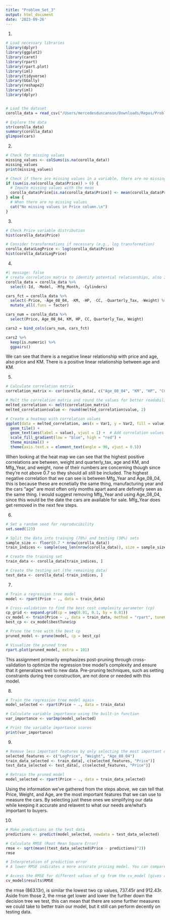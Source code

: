 ```yaml
---
title: "Problem_Set_3"
output: html_document
date: '2023-09-26'
---
```

1)
```r
# Load necessary libraries
library(dplyr)
library(ggplot2)
library(caret)
library(rpart)
library(rpart.plot)
library(iml)
library(tidyverse)
library(GGally)
library(reshape2)
library(iml)
library(dplyr)


# Load the dataset
corolla_data = read_csv("/Users/mercedesduncanson/Downloads/Repos/Problem_Set_3/ToyotaCorolla.csv")

# Explore the data
str(corolla_data)
summary(corolla_data)
glimpse(cars)

```
2)
```r
# Check for missing values
missing_values <- colSums(is.na(corolla_data))
missing_values
print(missing_values)

# Check if there are missing values in a variable, there are no missing values though so I left it as Price
if (sum(is.na(corolla_data$Price)) > 0) {
  # Impute missing values with the mean
  corolla_data$Price[is.na(corolla_data$Price)] <- mean(corolla_data$Price, na.rm = TRUE)
} else {
  # When there are no missing values
  cat("No missing values in Price column.\n")
}
```
3)
```r
# Check Price variable distribution
hist(corolla_data$Price)

# Consider transformations if necessary (e.g., log transformation)
corolla_data$LogPrice <- log(corolla_data$Price)
hist(corolla_data$LogPrice)

```
4)
```r
#| message: false
# create correlation matrix to identify potential relationships, also I know I did it 2 times, it was to test another method vs the code we used in class.
corolla_data = corolla_data %>%
  select(-Id, -Model, -Mfg_Month, -Cylinders)

cars_fct = corolla_data %>%
  select(-Price, -Age_08_04, -KM, -HP, -CC, -Quarterly_Tax, -Weight) %>%
  mutate_all(.funs = factor)

cars_num = corolla_data %>%
  select(Price, Age_08_04, KM, HP, CC, Quarterly_Tax, Weight)

cars2 = bind_cols(cars_num, cars_fct)

cars2 %>%
  keep(is.numeric) %>%
  ggpairs()

```
We can see that there is a negative linear relationship with price and age, also price and KM. There is a positive linear relationship between age and KM.

5)
```r
# Calculate correlation matrix
correlation_matrix <- cor(corolla_data[, c("Age_08_04", "KM", "HP", "CC", "Quarterly_Tax", "Weight", "Mfg_Year")])

# Melt the correlation matrix and round the values for better readability
melted_correlation <- melt(correlation_matrix)
melted_correlation$value <- round(melted_correlation$value, 2)

# Create a heatmap with correlation values
ggplot(data = melted_correlation, aes(x = Var1, y = Var2, fill = value)) +
  geom_tile() +
  geom_text(aes(label = value), vjust = 1) +  # Add correlation values as text labels
  scale_fill_gradient(low = "blue", high = "red") +
  theme_minimal() +
  theme(axis.text.x = element_text(angle = 90, vjust = 0.5))

```
When looking at the heat map we can see that the highest positive correlations are between, weight and quarterly_tax, age and KM, and Mfg_Year, and weight,  none of their numbers are concerning though since they're not above 0.7 so they should all still be included. The highest negative correlation that we can see is between Mfg_Year and Age_08_04, this is because these are ecnetially the same thing, manufacturing year and the cars "age" are most often only months apart aand are definetly seen as the same thing. I would suggest removing Mfg_Year and using Age_08_04, since this would be the date the cars are available for sale. Mfg_Year does get removed in the next few steps.

6)
```r
# Set a random seed for reproducibility
set.seed(123)

# Split the data into training (70%) and testing (30%) sets
sample_size <- floor(0.7 * nrow(corolla_data))
train_indices <- sample(seq_len(nrow(corolla_data)), size = sample_size)

# Create the training set
train_data <- corolla_data[train_indices, ]

# Create the testing set (the remaining data)
test_data <- corolla_data[-train_indices, ]
```

7)
```r
# Train a regression tree model
model <- rpart(Price ~ ., data = train_data)

# Cross-validation to find the best cost complexity parameter (cp)
cp_grid <- expand.grid(cp = seq(0.01, 0.1, by = 0.01))
cv_model <- train(Price ~ ., data = train_data, method = "rpart", tuneGrid = cp_grid)
best_cp <- cv_model$bestTune$cp

# Prune the tree with the best cp
pruned_model <- prune(model, cp = best_cp)

# Visualize the pruned tree
rpart.plot(pruned_model, extra = 101)


```
This assignment primarily emphasizes post-pruning through cross-validation to optimize the regression tree model's complexity and ensure that it generalizes well to new data. Pre-pruning techniques, such as setting constraints during tree construction, are not done or needed with this model.

8)
```r
# Train the regression tree model again
model_selected <- rpart(Price ~ ., data = train_data)

# Calculate variable importance using the built-in function
var_importance <- varImp(model_selected)

# Print the variable importance scores
print(var_importance)

```

9)
```r
# Remove less important features by only selecting the most important ones
selected_features <- c("LogPrice", "Weight", "Age_08_04")
train_data_selected <- train_data[, c(selected_features, "Price")]
test_data_selected <- test_data[, c(selected_features, "Price")]

# Retrain the pruned model
model_selected <- rpart(Price ~ ., data = train_data_selected)

```
Using the information we've gathered from the steps above, we can tell that Price, Weight, and Age, are the most important features that we can use to measure the cars. By selecting just these ones we simplifying our data while keeping it accurate and relavent to what our needs are/what's important to buyers.

10)
```r
# Make predictions on the test data
predictions <- predict(model_selected, newdata = test_data_selected)

# Calculate RMSE (Root Mean Square Error)
rmse <- sqrt(mean((test_data_selected$Price - predictions)^2))
rmse

# Interpretation of prediction error
# A lower RMSE indicates a more accurate pricing model. You can compare it to the cross-validation error to assess how well the model works.

# Access the RMSE for different values of cp from the cv_model (gives a vector of RMSE values for each tested value of cp)
cv_model$results$RMSE
```
the rmse (863.13r), is similar the lowest two cp values, 737.45r and 912.43r. Aside from those 2, the rmse get lower and lower the further down the decision tree we test, this can mean that there are some further measures we could take to better train our model, but it still can perform decently on testing data.

